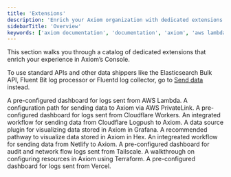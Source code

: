 ```yaml
---
title: 'Extensions'
description: 'Enrich your Axiom organization with dedicated extensions.'
sidebarTitle: 'Overview'
keywords: ['axiom documentation', 'documentation', 'axiom', 'aws lambda', 'cloudflare workers', 'datadog migration', 'grafana', 'vercel', 'netlify']
---
```


This section walks you through a catalog of dedicated extensions that enrich your experience in Axiom’s Console.

To use standard APIs and other data shippers like the Elasticsearch Bulk API, Fluent Bit log processor or Fluentd log collector, go to [Send data](/send-data/methods) instead.

<CardGroup>
  <Card
    title="AWS Lambda"
    href="/apps/lambda"
  >
    A pre-configured dashboard for logs sent from AWS Lambda.
  </Card>
  <Card
    title="AWS PrivateLink"
    href="/apps/aws-privatelink"
  >
     A configuration path for sending data to Axiom via AWS PrivateLink.
  </Card>
  <Card
    title="Cloudflare Workers"
    href="/apps/cloudflare-workers"
  >
    A pre-configured dashboard for logs sent from Cloudflare Workers.
  </Card>
  <Card
    title="Cloudflare Logpush"
    href="/apps/cloudflare-logpush"
  >
    An integrated workflow for sending data from Cloudflare Logpush to Axiom.
  </Card>
    <Card
    title="Grafana"
    href="/apps/grafana"
  >
    A data source plugin for visualizing data stored in Axiom in Grafana.
  </Card>
  <Card
    title="Hex"
    href="/apps/hex"
  >
    A recommended pathway to visualize data stored in Axiom in Hex.
  </Card>
  <Card
    title="Netlify"
    href="/apps/netlify"
  >
    An integreated workflow for sending data from Netlify to Axiom.
  </Card>
    <Card
    title="Tailscale"
    href="/apps/tailscale"
  >
    A pre-configured dashboard for audit and network flow logs sent from Tailscale.
  </Card>
    <Card
    title="Terraform"
    href="/apps/terraform"
  >
    A walkthrough on configuring resources in Axiom using Terraform.
  </Card>
  <Card
    title="Vercel"
    href="/apps/vercel"
  >
    A pre-configured dashboard for logs sent from Vercel.
  </Card>
</CardGroup>